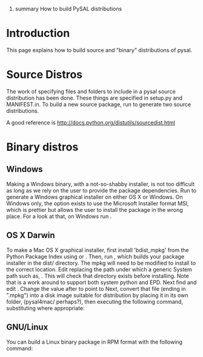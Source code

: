 ﻿#summary How to build PySAL distributions

= Introduction =

This page explains how to build source and "binary" distributions of pysal. 

= Source Distros =

The work of specifying files and folders to include in a pysal source distribution has been done.  These things are specified in setup.py and MANIFEST.in.  To build a new source package, run {{{python setup.py sdist --formats=gztar,zip}}} to generate two source distributions. 

A good reference is http://docs.python.org/distutils/sourcedist.html

= Binary distros =

==Windows==
Making a Windows binary, with a not-so-shabby installer, is not too difficult as long as we rely on the user to provide the package dependencies.  Run {{{python setup.py bdist_wininst}}} to generate a Windows graphical installer on either OS X or Windows. On Windows only, the option exists to use the Microsoft Installer format MSI, which is prettier but allows the user to install the package in the wrong place. For a look at that, on Windows run {{{python setup.py bdist --formats=msi}}}. 

==OS X Darwin==
To make a Mac OS X graphical installer, first install 'bdist_mpkg' from the Python Package Index using {{{easy_install bdist_mpkg}}} or {{{pip install bdist_mpkg}}}. Then, run {{{bdist_mpkg setup.py build}}}, which builds your package installer in the dist/ directory.  The mpkg will need to be modified to install to the correct location.  Edit {{{pysal*.mpkg/Contents/Info.plist}}} replacing the path under {{{IFRequirementDicts}}} which a generic System path such as, {{{/Library/Frameworks/Python.framework/Versions/Current/lib/python2.6/site-packages}}}.  This will check that directory exists before installing.  Note that {{{Version/Current/lib/python2.6}}} is a work around to support both system python and EPD.  Next find and edit {{{pysal*.mpkg/Contents/Packages/pysal*.pkg/Contents/Info.plist}}}.  Change the value after {{{IFPkgFlagDefaultLocation}}} to point to {{{/Library/Frameworks/Python.framework/Versions/Current/lib/python2.6/site-packages}}}  Next, convert that file (ending in ".mpkg") into a disk image suitable for distribution by placing it in its own folder, (pysal4mac/ perhaps?), then executing the following command, substituting where appropriate: 
{{{hdiutil create -fs HFS+ -srcfolder pysal4mac/ pysal4mac.dmg}}}

==GNU/Linux==
You can build a Linux binary package in RPM format with the following command: {{{python setup.py bdist --formats=rpm}}} 